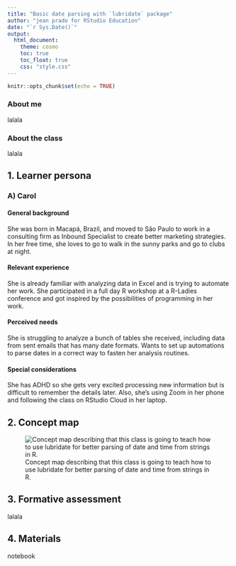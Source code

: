```yaml
---
title: "Basic date parsing with `lubridate` package"
author: "jean prado for RStudio Education"
date: "`r Sys.Date()`"
output:
  html_document:
    theme: cosmo
    toc: true
    toc_float: true
    css: "style.css"
---
```


```r
knitr::opts_chunk$set(echo = TRUE)
```


### About me

lalala

### About the class

lalala

## 1. Learner persona

### A) Carol

#### General background

She was born in Macapá, Brazil, and moved to São Paulo to work in a consulting firm as Inbound Specialist to create better marketing strategies. In her free time, she loves to go to walk in the sunny parks and go to clubs at night.

#### Relevant experience

She is already familiar with analyzing data in Excel and is trying to automate her work. She participated in a full day R workshop at a R-Ladies conference and got inspired by the possibilities of programming in her work.

#### Perceived needs

She is struggling to analyze a bunch of tables she received, including data from sent emails that has many date formats. Wants to set up automations to parse dates in a correct way to fasten her analysis routines.

#### Special considerations

She has ADHD so she gets very excited processing new information but is difficult to remember the details later. Also, she's using Zoom in her phone and following the class on RStudio Cloud in her laptop.

## 2. Concept map

![Concept map describing that this class is going to teach how to use lubridate for better parsing of date and time from strings in R.](img/concept_map.jpg)

## 3. Formative assessment

lalala

## 4. Materials

notebook
